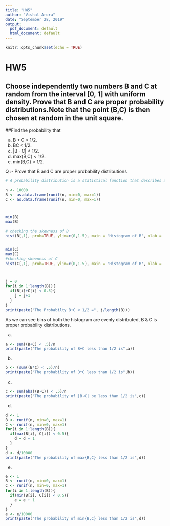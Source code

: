---
title: "HW5"
author: "Vishal Arora"
date: "September 28, 2019"
output:
  pdf_document: default
  html_document: default
---

```{r setup, include=FALSE}
knitr::opts_chunk$set(echo = TRUE)
```

# HW5

## Choose independently two numbers B and C at random from the interval [0, 1] with uniform density. Prove that B and C are proper probability distributions.Note that the point (B,C) is then chosen at random in the unit square. 

##Find the probability that                    

(a) B + C < 1/2.                     
(b) BC < 1/2.                                        
(c) |B - C| < 1/2.                                             
(d) max{B,C} < 1/2.                                  
(e) min{B,C} < 1/2.                                    



Q :- Prove that B and C are proper probability distributions
```{r}
# A probability distribution is a statistical function that describes all the possible values and likelihoods that a random variable can take within a given range. This range will be between the minimum and maximum statistically possible values.

n <- 10000
B <- as.data.frame(runif(n, min=0, max=1))
C <- as.data.frame(runif(n, min=0, max=1))



min(B)
max(B)

# checking the skewness of B
hist(B[,1], prob=TRUE, ylim=c(0,1.5), main = 'Histogram of B', xlab = '')


min(C)
max(C)
#checking skewness of C
hist(C[,1], prob=TRUE, ylim=c(0,1.5), main = 'Histogram of B', xlab = '')



j = 0
for(i in 1:length(B)){
  if(B[i]+C[i] < 0.5){
    j = j+1
  }
}
print(paste("The Probabilty B+C < 1/2 =", j/length(B)))


```

As we can see bins of both the histogram are evenly distributed, B & C is proper probability distributions.


(a)
```{r}
a <- sum((B+C) < .5)/n
print(paste("The probability of B+C less than 1/2 is",a))
```

(b)
```{r}
b <- (sum((B*C) < .5)/n)
print(paste("The probability of B*C less than 1/2 is",b))
```

(c) 
```{r}
c <- sum(abs((B-C)) < .5)/n
print(paste("The probability of |B-C| be less than 1/2 is",c))
```

(d)
```{r}
d <- 1
B <- runif(n, min=0, max=1)
C <- runif(n, min=0, max=1)
for(i in 1:length(B)){
  if(max(B[i], C[i]) < 0.5){
    d = d + 1
  }
}
d <- d/10000
print(paste("The probability of max{B,C} less than 1/2 is",d))
```

(e)
```{r}
e <- 1
B <- runif(n, min=0, max=1)
C <- runif(n, min=0, max=1)
for(i in 1:length(B)){
  if(min(B[i], C[i]) < 0.5){
    e = e + 1
  }
}
e <- e/10000
print(paste("The probability of min{B,C} less than 1/2 is",d))
```

